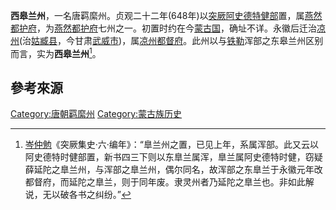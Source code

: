 '''西皋兰州'''，一名唐羁縻州。贞观二十二年(648年)以[[突厥|突厥]][[阿史德特健部|阿史德特健部]]置，属[[燕然都护府|燕然都护府]]，为[[燕然都护府|燕然都护府]]七州之一。初置时约在今[[蒙古国|蒙古国]]，确址不详。永徽后迁治[[凉州|凉州]](治[[姑臧县|姑臧县]]，今甘肃[[武威市|武威市]])，属[[凉州都督府|凉州都督府]]。此州以与[[铁勒|铁勒]]浑部之东皋兰州区别而言，实为'''西皋兰州'''<ref>[[岑仲勉|岑仲勉]]《突厥集史·六·编年》：“臯兰州之置，已见上年，系属浑部。此又云以阿史德特时健部置，新书四三下则以东臯兰属浑，臯兰属阿史德特时健，窃疑薛延陀之臯兰州，与浑部之臯兰州，偶尔同名，故浑部之东臯兰于永徽元年改都督府，而延陀之臯兰，则于同年废。隶灵州者乃延陀之臯兰也。非如此解说，无以破各书之纠纷。”</ref>。

==參考來源==
{{reflist}}

[[Category:唐朝羁縻州|Category:唐朝羁縻州]]
[[Category:蒙古族历史|Category:蒙古族历史]]